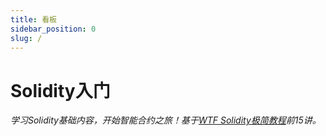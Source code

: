 ```yaml
---
title: 看板
sidebar_position: 0
slug: /
---
```



# Solidity入门

*学习Solidity基础内容，开始智能合约之旅！基于[WTF Solidity极简教程](https://github.com/AmazingAng/WTF-Solidity)前15讲。*

<DashboardProcessTip />
<DashboardQuiz meta={require('./meta.json')} />

<PageMetadata
  title="Solidity入门"
  description="学习Solidity基础内容，开始智能合约之旅！"
  image="https://gateway.pinata.cloud/ipfs/QmYDJ1c9WuqCsEPZDGo8huyCPPkYjd1WoqDvBhSbNsgtJ2/101.png"
/>
